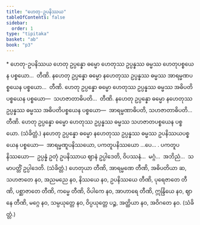 ```yaml
---
title: "ဟေတု-ဥပနိဿယ"
tableOfContents: false
sidebar:
  order: 1
type: "tipitaka"
basket: "ab"
book: "p3"
---
```



<DynamicBreadcrumb />

<Paragraph type="center" book="p3">
* ဟေတု-ဥပနိဿယ
</Paragraph>

<Division number="477" book="p3" e="ch" v="39" p="305">

<Paragraph number="1049" book="p3">
ဟေတု ဥပ္ပန္နော ဓမ္မော ဟေတုဿ ဥပ္ပန္နဿ ဓမ္မဿ ဟေတုပစ္စယေန ပစ္စယော…  တီဏိ.
</Paragraph>

<Paragraph number="1050" book="p3">
နဟေတု ဥပ္ပန္နော ဓမ္မော နဟေတုဿ ဥပ္ပန္နဿ ဓမ္မဿ အာရမ္မဏပစ္စယေန ပစ္စယော…  တီဏိ.
</Paragraph>

<Paragraph number="1051" book="p3">
ဟေတု ဥပ္ပန္နော ဓမ္မော ဟေတုဿ ဥပ္ပန္နဿ ဓမ္မဿ အဓိပတိပစ္စယေန ပစ္စယော—  သဟဇာတာဓိပတိ…  တီဏိ.
</Paragraph>

<Paragraph number="1052" book="p3">
နဟေတု ဥပ္ပန္နော ဓမ္မော နဟေတုဿ ဥပ္ပန္နဿ ဓမ္မဿ အဓိပတိပစ္စယေန ပစ္စယော—  အာရမ္မဏာဓိပတိ, သဟဇာတာဓိပတိ…  တီဏိ.
</Paragraph>

<Paragraph number="1053" book="p3">
ဟေတု ဥပ္ပန္နော ဓမ္မော ဟေတုဿ ဥပ္ပန္နဿ ဓမ္မဿ သဟဇာတပစ္စယေန ပစ္စယော. (သံခိတ္တံ.)
</Paragraph>

<Paragraph number="1054" book="p3">
နဟေတု ဥပ္ပန္နော ဓမ္မော နဟေတုဿ ဥပ္ပန္နဿ ဓမ္မဿ ဥပနိဿယပစ္စယေန ပစ္စယော—  အာရမ္မဏူပနိဿယော, ပကတူပနိဿယော …ပေ… . <Emphasis>ပကတူပနိဿယော</Emphasis>—  ဥပ္ပန္နံ ဥတုံ ဥပနိဿာယ ဈာနံ ဥပ္ပါဒေတိ, ဝိပဿနံ…  မဂ္ဂံ…  အဘိညံ…  သမာပတ္တိံ ဥပ္ပါဒေတိ. (သံခိတ္တံ.)
</Paragraph>

</Division>
<Division number="478" book="p3" e="ch" v="39" p="305">

<Paragraph number="1055" book="p3">
ဟေတုယာ တီဏိ, အာရမ္မဏေ တီဏိ, အဓိပတိယာ ဆ, သဟဇာတေ နဝ, အညမညေ နဝ, နိဿယေ နဝ, ဥပနိဿယေ တီဏိ, ပုရေဇာတေ တီဏိ, ပစ္ဆာဇာတေ တီဏိ, ကမ္မေ တီဏိ, ဝိပါကေ နဝ, အာဟာရေ တီဏိ, ဣန္ဒြိယေ နဝ, ဈာနေ တီဏိ, မဂ္ဂေ နဝ, သမ္ပယုတ္တေ နဝ, ဝိပ္ပယုတ္တေ ပဉ္စ, အတ္ထိယာ နဝ, အဝိဂတေ နဝ. (သံခိတ္တံ.)
</Paragraph>
</Division>